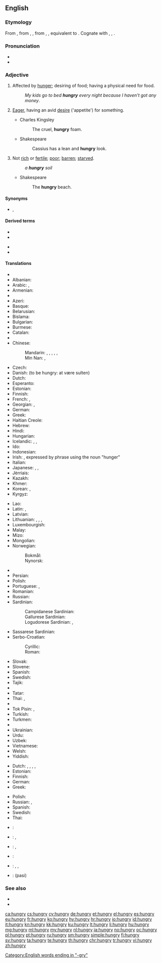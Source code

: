 ==English==

===Etymology===
From {{etyl|enm|en}} {{term|hungry|lang=enm}}, from {{etyl|ang|en}} {{term/t|ang|hungriġ}}, {{term/t|ang|hungreġ||hungry, famishing; meager}}, from {{etyl|gem-pro|en}} {{term/t|gem-pro|*hungragaz}}, {{term/t|gem-pro|*hungrugaz||hungry}}, equivalent to {{suffix|hunger|y}}. Cognate with {{etyl|nl|-}} {{term|hongerig||hungry|lang=nl}}, {{etyl|de|-}} {{term|hungrig||hungry|lang=de}}, {{etyl|sv|-}} {{term|hungrig||hungry|lang=sv}}.

===Pronunciation===
* {{IPA|/ˈhʌŋ.ɡɹi/}}
* {{audio|en-us-hungry.ogg|Audio (US)}}

===Adjective===
{{en-adj|er}}

# Affected by [[hunger]]; desiring of food; having a physical need for food.
#: ''My kids go to bed '''hungry''' every night because I haven't got any money''.
# {{context|figuratively|lang=en}} [[eager|Eager]], having an avid [[desire]] ('appetite') for something.
#* Charles Kingsley
#*: The cruel, '''hungry''' foam.
#* Shakespeare
#*: Cassius has a lean and '''hungry''' look.
# Not [[rich]] or [[fertile]]; [[poor]]; [[barren]]; [[starved]].
#: ''a '''hungry''' soil''
#* Shakespeare
#*: The '''hungry''' beach.

====Synonyms====
* {{sense|affected by hunger|desiring food}} {{l/en|famished}}, {{l/en|peckish}} {{l/en|starving}}

====Derived terms====
{{rel-top|Terms derived from ''hungry''}}
* {{l/en|hungrily}}
* {{l/en|hungriness}}
{{rel-mid}}
* {{l/en|hungry as a hog}}
* {{l/en|stay hungry}}
{{rel-bottom}}

====Translations====
{{trans-top|affected by hunger; desirous of food}}
* {{trreq|ab}}
* Albanian: {{t|sq|i uritur}}
* Arabic: {{t|ar|جائع|tr=jāʾiʿ}}, {{t|ar|جوعان|tr=jawʿān}}
* Armenian: {{t|hy|սոված|tr=sovac|sc=Armn}}
* {{trreq|av}}
* Azeri: {{t|az|ac}}
* Basque: {{t|eu|gosebera}}
* Belarusian: {{t|be|галодны|tr=halódny|sc=Cyrl}}
* Bislama: {{t|bi|hanggre}}
* Bulgarian: {{t+|bg|гладен|tr=gladen}}
* Burmese: {{t+|my|ဆာ|tr=hsa|sc=Mymr}}
* Catalan: {{t|ca|afamat}}
* {{trreq|ce}}
* Chinese:
*: Mandarin: {{t|cmn|飢餓|sc=Hani}}, {{t|cmn|饥饿|tr=jī'è|sc=Hani}}, {{t|cmn|餓|sc=Hani}}, {{t|cmn|饿|tr=è|sc=Hani}}, {{t|cmn|飢|sc=Hani}}, {{t|cmn|饥|tr=jī|sc=Hani}}
*: Min Nan: {{t+|nan|飢|tr=ki|sc=Hans}}, {{t+|nan|枵|tr=iau|sc=Hans}}
* Czech: {{t+|cs|hladový|m}}
* Danish: {{t|da|sulten}} (to be hungry: at være sulten)
* Dutch: {{t+|nl|hongerig}} {{qualifier|see usage notes on that page}}
* Esperanto: {{t|eo|malsata}}
* Estonian: {{t+|et|näljane}}
* Finnish: {{t+|fi|nälkäinen}}
* French: {{t+|fr|avoir faim}}, {{t+|fr|affamé}}
* Georgian: {{t|ka|მშიერი|tr=mšieri|sc=Geor}}, {{t|ka|დამშეული|tr=damšeuli|sc=Geor}}
* German: {{t+|de|hungrig}}
* Greek: {{t+|el|πεινασμένος|tr=peinasménos|sc=Grek}}
* Haitian Creole: {{t|ht|grangou}}
* Hebrew: {{t+|he|רעב|tr=ra'év|sc=Hebr}}
* Hindi: {{t|hi|भूखा|tr=bhūkhā|sc=Deva}}
* Hungarian: {{t+|hu|éhes}}
* Icelandic: {{t+|is|svangur|m}}, {{t|is|hungraður|m}}, {{t|is|soltinn|m}}
* Ido: {{t+|io|hungroza}}
* Indonesian: {{t+|id|lapar}}
* Irish: {{t|ga|ocrach}}, {{qualifier|attributive}} expressed by phrase using the noun {{t+|ga|ocras|m}} "hunger"
* Italian: {{t+|it|affamato}}
* Japanese: {{t+|ja|空腹|tr=くうふくな, kūfuku-na|alt=空腹な|sc=Jpan}}, {{t|ja|飢えた|tr=うえた, ueta, かつえた, katsueta}}, {{t|ja|お腹が空いている|tr=おなかがすいている, onaka ga suite iru}}
* Jèrriais: {{t|roa-jer|affanmé}}
* Kazakh: {{t|kk|аш|tr=aş|sc=Cyrl}}
* Khmer: {{t+|km|ឃ្លាន|tr=klīən|sc=Khmr}}
* Korean: {{t|ko|배고픈|tr=baegopeun|sc=Kore}}, {{t|ko|굶주린|tr=gumjurin|sc=Kore}}
* Kyrgyz: {{t+|ky|ач|tr=aç|sc=Cyrl}}
{{trans-mid}}
* Lao: {{t|lo|ຫິວ|tr=hĭw|sc=Laoo}}
* Latin: {{t|la|ēsuriēns}}, {{t|la|iēiūnus}}
* Latvian: {{t|lv|izsalcis}}
* Lithuanian: {{t+|lt|alkanas|m}}, {{t+|lt|alkana|f}}, {{t|lt|išbadėjęs|m}}, {{t|lt|išbadėjusi|f}}
* Luxembourgish: {{t|lb|hongereg}}
* Malay: {{t|ms|lapar}}
* Mizo: {{t|lus|rilṭam}}
* Mongolian: {{t|mn|ѳлѳн|tr=ölön|sc=Cyrl}}
* Norwegian:
*: Bokmål: {{t+|nb|sulten}}
*: Nynorsk: {{t|nn|svolten}}
* {{trreq|os}}
* Persian: {{t+|fa|گرسنه|tr=gorosne|sc=fa-Arab}}
* Polish: {{t+|pl|głodny|m}}
* Portuguese: {{t+|pt|faminto}}, {{t+|pt|com}} {{t+|pt|fome}}
* Romanian: {{t|ro|flămând}}
* Russian: {{t+|ru|голодный|tr=golódnyj}}
* Sardinian:
*: Campidanese Sardinian: {{t|sro|famìu}}
*: Gallurese Sardinian: {{t|sdn|famitu}}
*: Logudorese Sardinian: {{t|src|famìdu}}, {{t|src|afframicosau}}
* Sassarese Sardinian: {{t|sdc|famiddu}}
* Serbo-Croatian:
*: Cyrillic: {{t|sh|гладан}}
*: Roman: {{t|sh|gladan}}
* Slovak: {{t|sk|hladný}}
* Slovene: {{t+|sl|lačen}}
* Spanish: {{t+|es|hambriento}}
* Swedish: {{t+|sv|hungrig}}
* Tajik: {{t|tg|гурусна|tr=gurusna|sc=Cyrl}}
* {{trreq|ta}}
* Tatar: {{t|tt|ач|tr=aç|sc=Cyrl}}
* Thai: {{t+|th|หิว|tr=hĭw|sc=Thai}}, {{t|th|ท้องเลว|tr=tóng leo|sc=Thai}}
* {{trreq|bo}}
* Tok Pisin: {{t|tpi|hanggre}}, {{t|tpi|hangre}}
* Turkish: {{t+|tr|aç}}
* Turkmen: {{t+|tk|aç}}
* {{trreq|tyv}}
* Ukrainian: {{t|uk|голодний|tr=holódnyj}}
* Urdu: {{t|ur|بھوکا|tr=bhūkā|sc=ur-Arab}}
* Uzbek: {{t+|uz|och}}
* Vietnamese: {{t+|vi|đói}}
* Welsh: {{t+|cy|newynog}}
* Yiddish: {{t|yi|הונגעריק|tr=hungerik|sc=Hebr}}
{{trans-bottom}}

{{trans-top|eager, having a desire for something}}
* Dutch: {{t|nl|hongerend}}, {{t+|nl|hongerig}}, {{t+|nl|begerig}}, {{t+|nl|lustend}}, {{t+|nl|snakkend}}
* Estonian: {{t|et|ihkav}}
* Finnish: {{t+|fi|nälkäinen}}
* German: {{t+|de|gierig}}
* Greek: {{t+|el|πεινασμένος|m}}
{{trans-mid}}
* Polish: {{t+|pl|spragniony|m}}
* Russian: {{t+|ru|алчущий|tr=álčuščij}}, {{t+|ru|жаждущий|tr=žážduščij}}
* Spanish: {{t+|es|hambriento}}
* Swedish: {{t+|sv|hungrig}}
* Thai: {{t+|th|กระหาย|tr=gràhăai|sc=Thai}}
{{trans-bottom}}

{{checktrans-top}}
* {{ttbc|id}}: {{t+|id|lapar}}
* {{ttbc|ko}}: {{t+|ko|고프다|tr=gopuda|sc=Kore}}, {{t+|ko|배고프다|tr=bae-gopuda|sc=Kore}}
{{trans-mid}}
* {{ttbc|ku}}: {{t+|ku|birsî}}, {{t+|ku|birçî}}
* {{ttbc|mh}}: {{t|mh|kwule}}
* {{ttbc|pt}}: {{t|pt|com fome}}, {{t+|pt|esfomeado|m}}, {{t|pt|esfomeada|f}} <!-- link as t-SOP if non-idiomatic; put marked word in|alt=; see [[User:Kephir/gadgets/xte#Translation_fixing]] -->
* {{ttbc|ta}}: (pasi)
{{trans-bottom}}

===See also===
* {{l/en|thirsty}}
* {{l/en|I am hungry}}

[[Category:English words ending in "-gry"]]

[[ca:hungry]]
[[cs:hungry]]
[[cy:hungry]]
[[de:hungry]]
[[et:hungry]]
[[el:hungry]]
[[es:hungry]]
[[eu:hungry]]
[[fr:hungry]]
[[ko:hungry]]
[[hy:hungry]]
[[hr:hungry]]
[[io:hungry]]
[[id:hungry]]
[[it:hungry]]
[[kn:hungry]]
[[kk:hungry]]
[[ku:hungry]]
[[lt:hungry]]
[[li:hungry]]
[[hu:hungry]]
[[mg:hungry]]
[[ml:hungry]]
[[my:hungry]]
[[nl:hungry]]
[[ja:hungry]]
[[no:hungry]]
[[oc:hungry]]
[[pl:hungry]]
[[pt:hungry]]
[[ru:hungry]]
[[sm:hungry]]
[[simple:hungry]]
[[fi:hungry]]
[[sv:hungry]]
[[ta:hungry]]
[[te:hungry]]
[[th:hungry]]
[[chr:hungry]]
[[tr:hungry]]
[[vi:hungry]]
[[zh:hungry]]